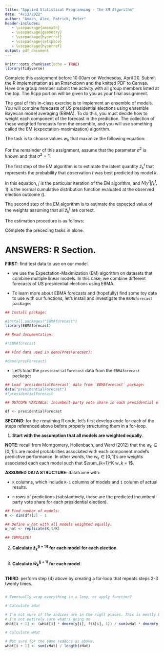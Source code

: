 ```yaml
---
title: "Applied Statistical Programming - The EM Algorithm"
date: "4/13/2022"
author: "Amaan, Alex, Patrick, Peter"
header-includes:
   - \usepackage{amsmath}
   - \usepackage{geometry}
   - \usepackage{hyperref}
   - \usepackage{setspace}
   - \usepackage{hyperref}
output: pdf_document
---
```


```r
knitr::opts_chunk$set(echo = TRUE)
library(tidyverse)
```

```{=tex}
\textbf{Write R and Rcpp code to answer the following questions. Write the code,
  and then show what the computer returns when that code is run. Thoroughly
  comment your solutions.}
```
Complete this assignment before 10:00am on Wednesday, April 20. Submit the R
implementation as an Rmarkdown and the knitted PDF to Canvas. Have one group
member submit the activity with all group members listed at the top. The Rcpp
portion will be given to you as your final assignment.

\section*{In-class Background: The Expectation-Maximization Algorithm}

The goal of this in-class exercise is to implement an ensemble of models. You
will combine forecasts of US presidential elections using ensemble Bayesian
model averaging (EBMA). To do this, you must decide how to weight each component
of the forecast in the prediction. The collection of these weighted forecasts
form the ensemble, and you will use something called the EM
(expectation-maximization) algorithm.

The task is to choose values $w_k$ that maximize the following equation:

```{=tex}
\begin{equation}
   p(y \vert f_1^{s \vert t^{\star}}, ..., f_K^{s \vert t^{\star}}) = \sum\limits^N_{k=1} w_k N(f_k^{t^{\star}}, \sigma^{2})
\end{equation}
```
For the remainder of this assignment, assume that the parameter $\sigma^{2}$ is
known and that $\sigma^{2} = 1$.

The first step of the EM algorithm is to estimate the latent quantity
$\hat{z}^t_k$ that represents the probability that observation $t$ was best
predicted by model $k$.

```{=tex}
\begin{equation}
   \hat{z}_k^{(j+1)t} = \frac{\hat{w}_k^{(j)} N(y^t \vert f_k^t, 1)}{\sum\limits^N_{k=1} \hat{w}_k^{(j)} N(y^t \vert f_k^t, 1)}
\end{equation}
```
In this equation, $j$ is the particular iteration of the EM algorithm, and
$N(y^t \vert f_k^t, 1)$ is the normal cumulative distribution function evaluated
at the observed election outcome (\texttt{dnorm(y, ftk, 1)}).

The second step of the EM algorithm is to estimate the expected value of the
weights assuming that all $\hat{z}^{t}_{k}$ are correct.

```{=tex}
\begin{equation}
   \hat{w}^{(j+1)}_k = \frac{1}{n} \sum_t \hat{z}_k^{(j+1)t}
\end{equation}
```
\newpage

The estimation procedure is as follows:

```{=tex}
\begin{enumerate}
   \item Start with the assumption that all models are weighted equally.
   \item Calculate $\hat{z}_k^{(j+1)t}$ for each model for each election.
   \item Calculate $\hat{w}_k^{(j+1)}$ for each model.
   \item Repeat steps 2-3 twenty times.
\end{enumerate}
```
Complete the preceding tasks in \texttt{R} alone.

# **ANSWERS**: R Section.

**FIRST**: find test data to use on our model.

  * we use the Expectation-Maximization (EM) algorithm on datasets that combine multiple linear models. In this case, we combine different forecasts of US presidential elections using EBMA.

  * To learn more about EBMA forecasts and (hopefully) find some toy data to use with our functions, let's install and investigate the `EBMAforecast` package.

```r
## Install package:

#install.packages("EBMAforecast")
library(EBMAforecast)

## Read documentation:

#?EBMAforecast

## Find data used in demo(PresForecast):

#demo(presForecast)
```

  * Let's load the `presidentialForecast` data from the `EBMAforecast` package:

```r
## Load `presidentialForecast` data from `EBMAforecast` package:
data("presidentialForecast")
#?presidentialForecast

## OUTCOME VARIABLE: incumbent-party vote share in each presidential election.

df <- presidentialForecast
```

**SECOND**: for the remaining R code, let's first develop code for each of the steps referenced above before properly structuring them in a for-loop.

1. **Start with the assumption that all models are weighted equally**.

**NOTE**: recall from Montgomery, Hollenbach, and Ward (2012) that the $w_k \in [0,1]$'s are model probabilities associated with each component model's predictive performance.
In other words, the $w_k \in [0,1]$'s are weights associated each each model such that $\sum_{k=1}^K w_k = 1$.

**ASSUMED DATA STRUCTURE**: dataframe with:

  * `K` columns, which include `K-1` columns of models and `1` column of actual results.
  
  * `n` rows of predictions (substantively, these are the predicted incumbent-party vote share for each presidential election).

```r
## Find number of models:
K <- dim(df)[2] - 1

## Define w_hat with all models weighted equally.
w_hat <- replicate(K,1/K)

## COMPLETE!
```

2. **Calculate $\hat{z}_k^{(j+1)t}$ for each model for each election**.

```r

```

3. **Calculate $\hat{w}_k^{(j+1)}$ for each model**.

```r

```

**THIRD**: perform step (4) above by creating a for-loop that repeats steps 2-3 twenty times.

```r

```





```r
# Eventually wrap everything in a loop, or apply function?

# Calculate zHat

# I'm not sure if the indices are in the right places. This is mostly because
# I'm not entirely sure what's going on
zHat[i + 1] <- (wHat[i] * dnorm(y[i], ftk[i], 1)) / sum(wHat * dnorm(y, ftk, 1))

# Calculate wHat

# Not sure for the same reasons as above.
wHat[i + 1] <- sum(zHat) / length(zHat)

```

\section*{Assignment: Rcpp Practice}

```{=tex}
\begin{enumerate}
   \item Write an Rcpp function that will calculate the answer to Equation (2).
     The output will be a matrix.
   \item Write an Rcpp function that will calculate the answer to Equation (3).
     The output will be a vector.
   \item Write an Rcpp function that will complete the entire algorithm.
\end{enumerate}
```
```r

```

